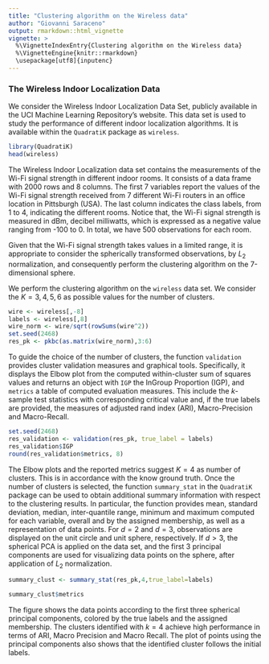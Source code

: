 ---
title: "Clustering algorithm on the Wireless data"
author: "Giovanni Saraceno"
output: rmarkdown::html_vignette
vignette: >
  %\VignetteIndexEntry{Clustering algorithm on the Wireless data}
  %\VignetteEngine{knitr::rmarkdown}
  \usepackage[utf8]{inputenc}
---

### The Wireless Indoor Localization Data

We consider the Wireless Indoor Localization Data Set, publicly available in the UCI Machine Learning Repository’s website. This data set is used to study the performance of different indoor localization algorithms. It is available within the ``QuadratiK`` package as ``wireless``. 
```{r}
library(QuadratiK)
head(wireless)
```

The Wireless Indoor Localization data set contains the measurements of the Wi-Fi signal strength in different indoor rooms. It consists of a data frame with 2000 rows and 8 columns. The first 7 variables report the values of the Wi-Fi signal strength received from 7 different Wi-Fi routers in an office location in Pittsburgh (USA). The last column indicates the class labels, from 1 to 4, indicating the different rooms. Notice that, the Wi-Fi signal strength is measured in dBm, decibel milliwatts, which is expressed as a negative value ranging from -100 to 0. In total, we have 500 observations for each room.

Given that the Wi-Fi signal strength takes values in a limited range, it is appropriate to consider the spherically transformed observations, by $L_2$ normalization, and consequently perform the clustering algorithm on the 7-dimensional sphere.
 
We perform the clustering algorithm on the ``wireless`` data set. We consider the $K= 3, 4, 5, 6$ as possible values for the number of clusters. 
```{r}
wire <- wireless[,-8]
labels <- wireless[,8]
wire_norm <- wire/sqrt(rowSums(wire^2))
set.seed(2468)
res_pk <- pkbc(as.matrix(wire_norm),3:6)
```

To guide the choice of the number of clusters, the function ``validation`` provides cluster validation measures and graphical tools. Specifically, it displays the Elbow plot from the computed within-cluster sum of squares values and returns an object with ``IGP`` the InGroup Proportion (IGP), and ``metrics`` a table of computed evaluation measures.  This include the $k$-sample test statistics with corresponding critical value and, if the true labels are provided, the measures of adjusted rand index (ARI), Macro-Precision and Macro-Recall. 
```{r eval=FALSE}
set.seed(2468)
res_validation <- validation(res_pk, true_label = labels)
res_validation$IGP
round(res_validation$metrics, 8)
```

The Elbow plots and the reported metrics suggest $K=4$ as number of clusters. This is in accordance with the know ground truth. 
Once the number of clusters is selected, the function ``summary_stat`` in the ``QuadratiK`` package can be used to obtain additional summary information with respect to the clustering results. In particular, the function provides mean, standard deviation, median, inter-quantile range, minimum and maximum computed for each variable, overall and by the assigned membership, as well as a representation of data points. For $d=2$ and $d=3$, observations are displayed on the unit circle and unit sphere, respectively. If $d>3$, the spherical PCA is applied on the data set, and the first 3 principal components are used for visualizing data points on the sphere, after application of  $L_2$ normalization. 
```{r fig.width=6, fig.height=8}
summary_clust <- summary_stat(res_pk,4,true_label=labels)
```

```{r}
summary_clust$metrics
```

The figure shows the data points according to the first three spherical principal components, colored by the true labels and the assigned membership. 
The clusters identified with $k=4$ achieve high performance in terms of ARI, Macro Precision and Macro Recall. The plot of points using the principal components also shows that the identified cluster follows the initial labels.